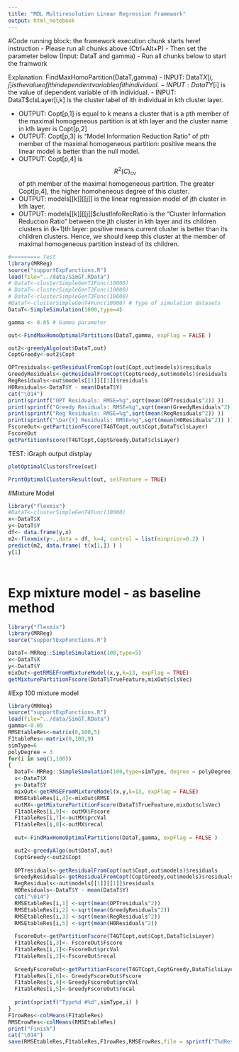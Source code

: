 ```yaml
---
title: "MDL Multiresolution Linear Regression Framework"
output: html_notebook
---
```


#Code running block: the framework execution chunk starts here!
instruction
- Please run all chunks above (Ctrl+Alt+P)
- Then set the parameter below (Input: DataT and gamma)
- Run all chunks below to start the framwork

Explanation: FindMaxHomoPartition(DataT,gamma)
- INPUT: DataT$X[i,j] is the value of jth independent variable of ith individual. 
- INPUT: DataT$Y[i] is the value of dependent variable of ith individual. 
- INPUT: DataT$clsLayer[i,k] is the cluster label of ith individual in kth cluster layer.

- OUTPUT: Copt[p,1] is equal to k means a cluster that is a pth member of the maximal homogeneous partition is at kth layer and the cluster name in kth layer is Copt[p,2]
- OUTPUT: Copt[p,3] is "Model Information Reduction Ratio" of pth member of the maximal homogeneous partition: positive means the linear model is better than the null model.
- OUTPUT: Copt[p,4] is $$R^2(C)_{\text{cv}}$$  of pth member of the maximal homogeneous partition. The greater Copt[p,4], the higher homoheneous degree of this cluster.
- OUTPUT: models[[k]][[j]] is the linear regression model of jth cluster in kth layer.
- OUTPUT: models[[k]][[j]]$clustInfoRecRatio is the "Cluster Information Reduction Ratio" between the jth cluster in kth layer and its children clusters in (k+1)th layer: positive means current cluster is better than its children clusters. Hence, we should keep this cluster at the member of maximal homogeneous partition instead of its children. 
```r
#========= Test 
library(MRReg)
source("supportExpFunctions.R")
load(file="../data/SimGT.RData")
# DataT<-clusterSimpleGenT1Func(10000)
# DataT<-clusterSimpleGenT2Func(10000)
# DataT<-clusterSimpleGenT3Func(10000)
#DataT<-clusterSimpleGenT4Func(10000) # Type of simulation datasets
DataT<-SimpleSimulation(1000,type=4)

gamma <- 0.05 # Gamma parameter

out<-FindMaxHomoOptimalPartitions(DataT,gamma, expFlag = FALSE )

out2<-greedyAlgo(out$DataT,out)
CoptGreedy<-out2$Copt

OPTresiduals<-getResidualFromCopt(out$Copt,out$models)$residuals
GreedyResiduals<-getResidualFromCopt(CoptGreedy,out$models)$residuals
RegResiduals<-out$models[[1]][[1]]$residuals
H0Residuals<-DataT$Y - mean(DataT$Y)
cat("\014") 
print(sprintf("OPT Residuals: RMSE=%g",sqrt(mean(OPTresiduals^2)) ))
print(sprintf("Greedy Residuals: RMSE=%g",sqrt(mean(GreedyResiduals^2)) ))
print(sprintf("Reg Residuals: RMSE=%g",sqrt(mean(RegResiduals^2)) ))
print(sprintf("\bar{Y} Residuals: RMSE=%g",sqrt(mean(H0Residuals^2)) ))
FscoreOut<-getPartitionFscore(T4GTCopt,out$Copt,DataT$clsLayer)
FscoreOut
getPartitionFscore(T4GTCopt,CoptGreedy,DataT$clsLayer)
```

TEST: iGraph output distplay
```r
plotOptimalClustersTree(out)
```


```r
PrintOptimalClustersResult(out, selFeature = TRUE)
```

#Mixture Model

```r
library("flexmix")
#DataT<-clusterSimpleGenT4Func(10000)
x<-DataT$X
y<-DataT$Y
df<- data.frame(y,x)
m2<-flexmix(y~.,data = df, k=4, control = list(minprior=0.2) )
predict(m2, data.frame( t(x[1,]) ) )
y[1]




```
# Exp mixture model - as baseline method
```r
library("flexmix")
library(MRReg)
source("supportExpFunctions.R")

DataT<-MRReg::SimpleSimulation(100,type=5)
x<-DataT$X
y<-DataT$Y
mixOut<-getRMSEFromMixtureModel(x,y,k=13, expFlag = TRUE)
getMixturePartitionFscore(DataT$TrueFeature,mixOut$clsVec)
```
#Exp 100 mixture model 
```r
library(MRReg)
source("supportExpFunctions.R")
load(file="../data/SimGT.RData")
gamma<-0.05
RMSEtableRes<-matrix(0,100,5)
F1tableRes<-matrix(0,100,9)
simType=6
polyDegree = 3
for(i in seq(1,100))
{
  DataT<-MRReg::SimpleSimulation(100,type=simType, degree = polyDegree)
  x<-DataT$X
  y<-DataT$Y
  mixOut<-getRMSEFromMixtureModel(x,y,k=13, expFlag = FALSE)
  RMSEtableRes[i,4]<-mixOut$RMSE
  outMX<-getMixturePartitionFscore(DataT$TrueFeature,mixOut$clsVec)
  F1tableRes[i,9]<- outMX$Fscore
  F1tableRes[i,7]<-outMX$prcVal
  F1tableRes[i,8]<-outMX$recal
  
  out<-FindMaxHomoOptimalPartitions(DataT,gamma, expFlag = FALSE )

  out2<-greedyAlgo(out$DataT,out)
  CoptGreedy<-out2$Copt
  
  OPTresiduals<-getResidualFromCopt(out$Copt,out$models)$residuals
  GreedyResiduals<-getResidualFromCopt(CoptGreedy,out$models)$residuals
  RegResiduals<-out$models[[1]][[1]]$residuals
  H0Residuals<-DataT$Y - mean(DataT$Y)
  cat("\014") 
  RMSEtableRes[i,1] <-sqrt(mean(OPTresiduals^2)) 
  RMSEtableRes[i,2] <-sqrt(mean(GreedyResiduals^2))
  RMSEtableRes[i,3] <-sqrt(mean(RegResiduals^2))
  RMSEtableRes[i,5] <-sqrt(mean(H0Residuals^2))
  
  FscoreOut<-getPartitionFscore(T4GTCopt,out$Copt,DataT$clsLayer)
  F1tableRes[i,3]<- FscoreOut$Fscore
  F1tableRes[i,1]<-FscoreOut$prcVal
  F1tableRes[i,2]<-FscoreOut$recal
  
  GreedyFscoreOut<-getPartitionFscore(T4GTCopt,CoptGreedy,DataT$clsLayer)
  F1tableRes[i,6]<- GreedyFscoreOut$Fscore
  F1tableRes[i,4]<-GreedyFscoreOut$prcVal
  F1tableRes[i,5]<-GreedyFscoreOut$recal
  
  print(sprintf("Type%d #%d",simType,i) )
}
F1rowRes<-colMeans(F1tableRes)
RMSErowRes<-colMeans(RMSEtableRes)
print("Finish")
cat("\014")
save(RMSEtableRes,F1tableRes,F1rowRes,RMSErowRes,file = sprintf("T%dResout.rdata",simType) )
```

